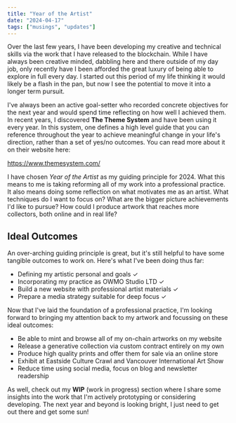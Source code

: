 ```yaml
---
title: "Year of the Artist"
date: "2024-04-17"
tags: ["musings", "updates"]
---
```


Over the last few years, I have been developing my creative and technical skills via the work that I have released to the blockchain. While I have always been creative minded, dabbling here and there outside of my day job, only recently have I been afforded the great luxury of being able to explore in full every day. I started out this period of my life thinking it would likely be a flash in the pan, but now I see the potential to move it into a longer term pursuit.

I've always been an active goal-setter who recorded concrete objectives for the next year and would spend time reflecting on how well I achieved them. In recent years, I discovered **The Theme System** and have been using it every year. In this system, one defines a high level guide that you can reference throughout the year to achieve meaningful change in your life's direction, rather than a set of yes/no outcomes. You can read more about it on their website here:

https://www.themesystem.com/

I have chosen _Year of the Artist_ as my guiding principle for 2024. What this means to me is taking reforming all of my work into a professional practice. It also means doing some reflection on what motivates me as an artist. What techniques do I want to focus on? What are the bigger picture achievements I'd like to pursue? How could I produce artwork that reaches more collectors, both online and in real life?

## Ideal Outcomes

An over-arching guiding principle is great, but it's still helpful to have some tangible outcomes to work on. Here's what I've been doing thus far:

-   Defining my artistic personal and goals ✓
-   Incorporating my practice as OWMO Studio LTD ✓
-   Build a new website with professional artist materials ✓
-   Prepare a media strategy suitable for deep focus ✓

Now that I've laid the foundation of a professional practice, I'm looking forward to bringing my attention back to my artwork and focussing on these ideal outcomes:

-   Be able to mint and browse all of my on-chain artworks on my website
-   Release a generative collection via custom contract entirely on my own
-   Produce high quality prints and offer them for sale via an online store
-   Exhibit at Eastside Culture Crawl and Vancouver International Art Show
-   Reduce time using social media, focus on blog and newsletter readership

As well, check out my **WIP** (work in progress) section where I share some insights into the work that I'm actively prototyping or considering developing. The next year and beyond is looking bright, I just need to get out there and get some sun!
